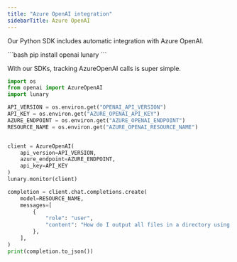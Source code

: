 ```yaml
---
title: "Azure OpenAI integration"
sidebarTitle: Azure OpenAI
---
```


Our Python SDK includes automatic integration with Azure OpenAI.

<Steps>
<Step n='1' title="Setup the SDK">
```bash
pip install openai lunary
```
</Step>

<Step n='2' title='Monitor AzureOpenAI'>

With our SDKs, tracking AzureOpenAI calls is super simple.
```py
import os
from openai import AzureOpenAI
import lunary 

API_VERSION = os.environ.get("OPENAI_API_VERSION")
API_KEY = os.environ.get("AZURE_OPENAI_API_KEY")
AZURE_ENDPOINT = os.environ.get("AZURE_OPENAI_ENDPOINT")
RESOURCE_NAME = os.environ.get("AZURE_OPENAI_RESOURCE_NAME")


client = AzureOpenAI(
    api_version=API_VERSION,
    azure_endpoint=AZURE_ENDPOINT,
    api_key=API_KEY
)
lunary.monitor(client)

completion = client.chat.completions.create(
    model=RESOURCE_NAME,
    messages=[
        {
            "role": "user",
            "content": "How do I output all files in a directory using Python?",
        },
    ],
)
print(completion.to_json())


```

</Step>
</Steps>